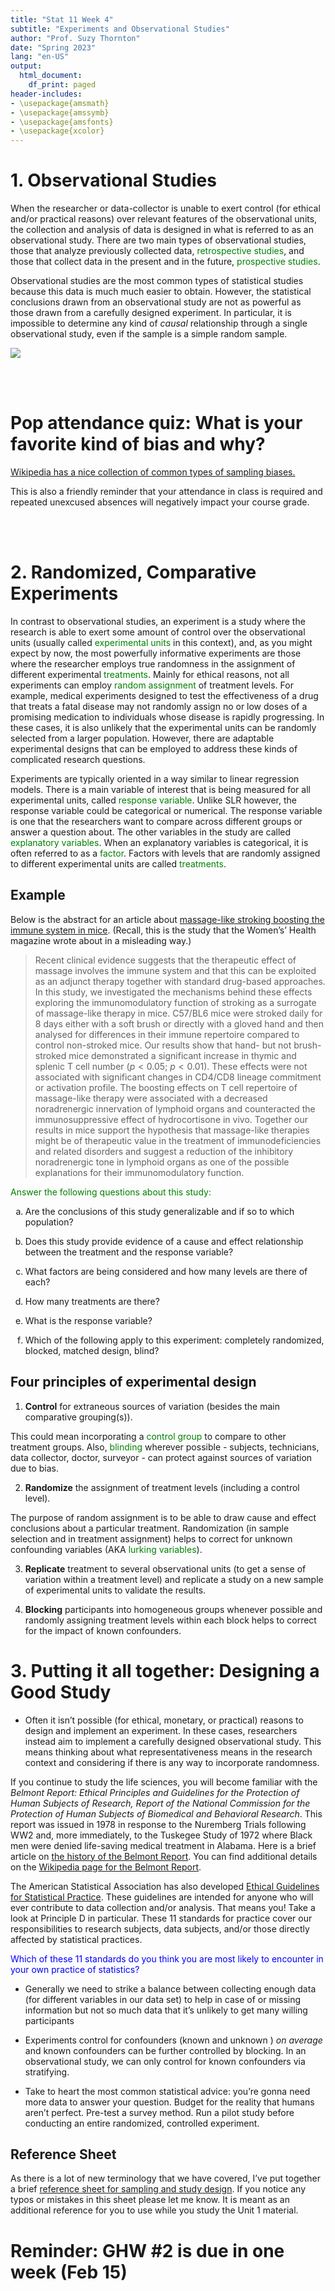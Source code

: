 ```yaml
---
title: "Stat 11 Week 4"
subtitle: "Experiments and Observational Studies" 
author: "Prof. Suzy Thornton"
date: "Spring 2023"
lang: "en-US"
output:
  html_document:
    df_print: paged
header-includes:
- \usepackage{amsmath}
- \usepackage{amssymb}
- \usepackage{amsfonts}
- \usepackage{xcolor}
---
```




# 1. Observational Studies 

When the researcher or data-collector is unable to exert control (for ethical and/or practical reasons) over relevant features of the observational units, the collection and analysis of data is designed in what is referred to as an observational study. There are two main types of observational studies, those that analyze previously collected data, <span style="color:green">retrospective studies</span>, and those that collect data in the present and in the future, <span style="color:green">prospective studies</span>. 

Observational studies are the most common types of statistical studies because this data is much much easier to obtain. However, the statistical conclusions drawn from an observational study are not as powerful as those drawn from a carefully designed experiment. In particular, it is impossible to determine any kind of *causal* relationship through a single observational study, even if the sample is a simple random sample. 

![](./images/wk4-table.png)

<br>
<br>

# Pop attendance quiz: What is your favorite kind of bias and why? 

[Wikipedia has a nice collection of common types of sampling biases.](https://en.wikipedia.org/wiki/Sampling_bias)

This is also a friendly reminder that your attendance in class is required and repeated unexcused absences will negatively impact your course grade. 

<br>
<br>

# 2. Randomized, Comparative Experiments 

In contrast to observational studies, an experiment is a study where the research is able to exert some amount of control over the observational units (usually called <span style="color:green">experimental units</span> in this context), and, as you might expect by now, the most powerfully informative experiments are those where the researcher employs true randomness in the assignment of different experimental <span style="color:green">treatments</span>. Mainly for ethical reasons, not all experiments can employ <span style="color:green">random assignment</span> of treatment levels. For example, medical experiments designed to test the effectiveness of a drug that treats a fatal disease may not randomly assign no or low doses of a promising medication to individuals whose disease is rapidly progressing. In these cases, it is also unlikely that the experimental units can be randomly selected from a larger population. However, there are adaptable experimental designs that can be employed to address these kinds of complicated research questions. 

Experiments are typically oriented in a way similar to linear regression models. There is a main variable of interest that is being measured for all experimental units, called <span style="color:green">response variable</span>. Unlike SLR however, the response variable could be categorical or numerical. The response variable is one that the researchers want to compare across different groups or answer a question about. The other variables in the study are called <span style="color:green">explanatory variables</span>. When an explanatory variables is categorical, it is often referred to as a <span style="color:green">factor</span>. Factors with levels that are randomly assigned to different experimental units are called <span style="color:green">treatments</span>. 

## Example 

Below is the abstract for an article about [massage-like stroking boosting the immune system in mice](https://doi.org/10.1038/srep10913). (Recall, this is the study that the Women's' Health magazine wrote about in a misleading way.)

  > Recent clinical evidence suggests that the therapeutic effect of massage involves the immune system and that this can be exploited as an adjunct therapy together with standard drug-based approaches. In this study, we investigated the mechanisms behind these effects exploring the immunomodulatory function of stroking as a surrogate of massage-like therapy in mice. C57/BL6 mice were stroked daily for 8 days either with a soft brush or directly with a gloved hand and then analysed for differences in their immune repertoire compared to control non-stroked mice. Our results show that hand- but not brush-stroked mice demonstrated a significant increase in thymic and splenic T cell number ($p<0.05$; $p<0.01$). These effects were not associated with significant changes in CD4/CD8 lineage commitment or activation profile. The boosting effects on T cell repertoire of massage-like therapy were associated with a decreased noradrenergic innervation of lymphoid organs and counteracted the immunosuppressive effect of hydrocortisone in vivo. Together our results in mice support the hypothesis that massage-like therapies might be of therapeutic value in the treatment of immunodeficiencies and related disorders and suggest a reduction of the inhibitory noradrenergic tone in lymphoid organs as one of the possible explanations for their immunomodulatory function.

<span style="color:green">Answer the following questions about this study:</span>

(a) Are the conclusions of this study generalizable and if so to which population? 

(b) Does this study provide evidence of a cause and effect relationship between the treatment and the response variable? 

(c) What factors are being considered and how many levels are there of each? 

(d) How many treatments are there? 

(e) What is the response variable?

(f) Which of the following apply to this experiment: completely randomized, blocked, matched design, blind? 


## Four principles of experimental design 

1. **Control** for extraneous sources of variation (besides the main comparative grouping(s)).

This could mean incorporating a <span style="color:green">control group</span> to compare to other treatment groups. Also, <span style="color:green">blinding</span> wherever possible - subjects, technicians, data collector, doctor, surveyor - can protect against sources of variation due to bias. 

2. **Randomize** the assignment of treatment levels (including a control level).

The purpose of random assignment is to be able to draw cause and effect conclusions about a particular treatment. Randomization (in sample selection and in treatment assignment) helps to correct for unknown confounding variables (AKA <span style="color:green">lurking variables</span>).

3. **Replicate** treatment to several observational units (to get a sense of variation within a treatment level) and replicate a study on a new sample of experimental units to validate the results. 

4. **Blocking** participants into homogeneous groups whenever possible and randomly assigning treatment levels within each block helps to correct for the impact of known confounders. 



# 3. Putting it all together: Designing a Good Study 

* Often it isn't possible (for ethical, monetary, or practical) reasons to design and implement an experiment. In these cases, researchers instead aim to implement a carefully designed observational study. This means thinking about what representativeness means in the research context and considering if there is any way to incorporate randomness.

If you continue to study the life sciences, you will become familiar with the *Belmont Report: Ethical Principles and Guidelines for the Protection of Human Subjects of Research, Report of the National Commission for the Protection of Human Subjects of Biomedical and Behavioral Research*. This report was issued in $1978$ in response to the Nuremberg Trials following WW2 and, more immediately, to the Tuskegee Study of 1972 where Black men were denied life-saving medical treatment in Alabama. Here is a brief article on [the history of the Belmont Report](https://www.tc.columbia.edu/institutional-review-board/irb-blog/the-history-of-the-belmont-report/). You can find additional details on the [Wikipedia page for the Belmont Report](https://en.wikipedia.org/wiki/Belmont_Report).

The American Statistical Association has also developed [Ethical Guidelines for Statistical Practice](https://www.amstat.org/your-career/ethical-guidelines-for-statistical-practice). These guidelines are intended for anyone who will ever contribute to data collection and/or analysis. That means you! Take a look at Principle D in particular. These 11 standards for practice cover our responsibilities to research subjects, data subjects, and/or those directly affected by statistical practices. 

<span style="color:blue">Which of these 11 standards do you think you are most likely to encounter in your own practice of statistics?</span>


* Generally we need to strike a balance between collecting enough data (for different variables in our data set) to help in case of <natural disasters> or missing information but not so much data that it's unlikely to get many willing participants 

* Experiments control for confounders (known and unknown ) *on average* and known confounders can be further controlled by blocking. In an observational study, we can only control for known confounders via stratifying.  

* Take to heart the most common statistical advice: you're gonna need more data to answer your question. Budget for the reality that humans aren't perfect. Pre-test a survey method. Run a pilot study before conducting an entire randomized, controlled experiment. 



## Reference Sheet 

As there is a lot of new terminology that we have covered, I've put together a brief [reference sheet for sampling and study design](https://profsuzy.github.io/Stat11/Cheat-sheet-1.html). If you notice any typos or mistakes in this sheet please let me know. It is meant as an additional reference for you to use while you study the Unit 1 material.   

# Reminder: GHW #2 is due in one week (Feb 15)